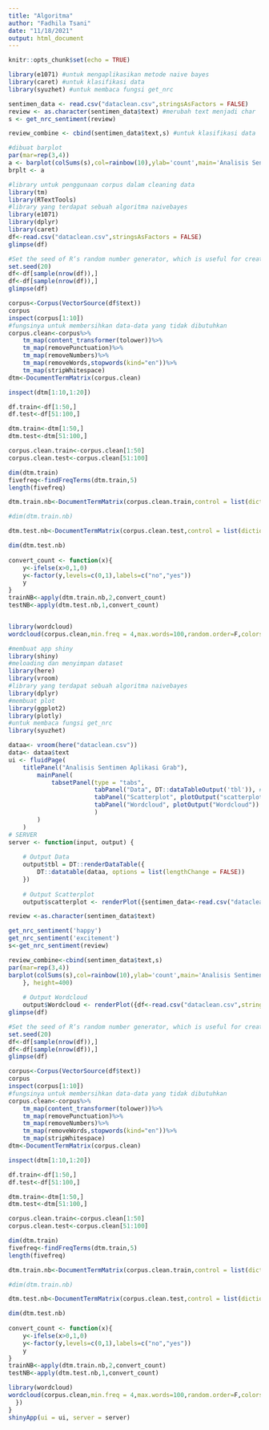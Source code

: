```yaml
---
title: "Algoritma"
author: "Fadhila Tsani"
date: "11/18/2021"
output: html_document
---
```


```r
knitr::opts_chunk$set(echo = TRUE)
```

```r
library(e1071) #untuk mengaplikasikan metode naive bayes
library(caret) #untuk klasifikasi data
library(syuzhet) #untuk membaca fungsi get_nrc

sentimen_data <- read.csv("dataclean.csv",stringsAsFactors = FALSE)
review <- as.character(sentimen_data$text) #merubah text menjadi char
s <- get_nrc_sentiment(review)

review_combine <- cbind(sentimen_data$text,s) #untuk klasifikasi data

#dibuat barplot
par(mar=rep(3,4))
a <- barplot(colSums(s),col=rainbow(10),ylab='count',main='Analisis Sentiment Aplikasi Grab')
brplt <- a
```

```r
#library untuk penggunaan corpus dalam cleaning data
library(tm)
library(RTextTools)
#library yang terdapat sebuah algoritma naivebayes
library(e1071)
library(dplyr)
library(caret)
df<-read.csv("dataclean.csv",stringsAsFactors = FALSE)
glimpse(df)

#Set the seed of R‘s random number generator, which is useful for creating simulations or random objects that can be reproduced.
set.seed(20)
df<-df[sample(nrow(df)),]
df<-df[sample(nrow(df)),]
glimpse(df)

corpus<-Corpus(VectorSource(df$text))
corpus
inspect(corpus[1:10])
#fungsinya untuk membersihkan data-data yang tidak dibutuhkan 
corpus.clean<-corpus%>%
    tm_map(content_transformer(tolower))%>%
    tm_map(removePunctuation)%>%
    tm_map(removeNumbers)%>%
    tm_map(removeWords,stopwords(kind="en"))%>%
    tm_map(stripWhitespace)
dtm<-DocumentTermMatrix(corpus.clean)

inspect(dtm[1:10,1:20])

df.train<-df[1:50,]
df.test<-df[51:100,]

dtm.train<-dtm[1:50,]
dtm.test<-dtm[51:100,]

corpus.clean.train<-corpus.clean[1:50]
corpus.clean.test<-corpus.clean[51:100]

dim(dtm.train)
fivefreq<-findFreqTerms(dtm.train,5)
length(fivefreq)

dtm.train.nb<-DocumentTermMatrix(corpus.clean.train,control = list(dictionary=fivefreq))

#dim(dtm.train.nb)

dtm.test.nb<-DocumentTermMatrix(corpus.clean.test,control = list(dictionary=fivefreq))

dim(dtm.test.nb)
 
convert_count <- function(x){
    y<-ifelse(x>0,1,0)
    y<-factor(y,levels=c(0,1),labels=c("no","yes"))
    y
}
trainNB<-apply(dtm.train.nb,2,convert_count)
testNB<-apply(dtm.test.nb,1,convert_count)


library(wordcloud)
wordcloud(corpus.clean,min.freq = 4,max.words=100,random.order=F,colors=brewer.pal(8,"Dark2"))

```

```r
#membuat app shiny
library(shiny) 
#meloading dan menyimpan dataset
library(here) 
library(vroom)
#library yang terdapat sebuah algoritma naivebayes
library(dplyr)
#membuat plot
library(ggplot2)
library(plotly)
#untuk membaca fungsi get_nrc
library(syuzhet)

dataa<- vroom(here("dataclean.csv"))
data<- dataa$text
ui <- fluidPage(
    titlePanel("Analisis Sentimen Aplikasi Grab"),
        mainPanel(
            tabsetPanel(type = "tabs",
                        tabPanel("Data", DT::dataTableOutput('tbl')), # Output Data Dalam Tabel
                        tabPanel("Scatterplot", plotOutput("scatterplot")), # Plot
                        tabPanel("Wordcloud", plotOutput("Wordcloud")) #wordcloud
                        )
        )
    )
# SERVER
server <- function(input, output) {
    
    # Output Data
    output$tbl = DT::renderDataTable({
        DT::datatable(dataa, options = list(lengthChange = FALSE))
    })
    
    # Output Scatterplot
    output$scatterplot <- renderPlot({sentimen_data<-read.csv("dataclean.csv",stringsAsFactors = FALSE)

review <-as.character(sentimen_data$text)

get_nrc_sentiment('happy')
get_nrc_sentiment('excitement')
s<-get_nrc_sentiment(review)

review_combine<-cbind(sentimen_data$text,s)
par(mar=rep(3,4))
barplot(colSums(s),col=rainbow(10),ylab='count',main='Analisis Sentimen Aplikasi Grab')
    }, height=400)
    
    # Output Wordcloud
    output$Wordcloud <- renderPlot({df<-read.csv("dataclean.csv",stringsAsFactors = FALSE)
glimpse(df)

#Set the seed of R‘s random number generator, which is useful for creating simulations or random objects that can be reproduced.
set.seed(20)
df<-df[sample(nrow(df)),]
df<-df[sample(nrow(df)),]
glimpse(df)

corpus<-Corpus(VectorSource(df$text))
corpus
inspect(corpus[1:10])
#fungsinya untuk membersihkan data-data yang tidak dibutuhkan 
corpus.clean<-corpus%>%
    tm_map(content_transformer(tolower))%>%
    tm_map(removePunctuation)%>%
    tm_map(removeNumbers)%>%
    tm_map(removeWords,stopwords(kind="en"))%>%
    tm_map(stripWhitespace)
dtm<-DocumentTermMatrix(corpus.clean)

inspect(dtm[1:10,1:20])

df.train<-df[1:50,]
df.test<-df[51:100,]

dtm.train<-dtm[1:50,]
dtm.test<-dtm[51:100,]

corpus.clean.train<-corpus.clean[1:50]
corpus.clean.test<-corpus.clean[51:100]

dim(dtm.train)
fivefreq<-findFreqTerms(dtm.train,5)
length(fivefreq)

dtm.train.nb<-DocumentTermMatrix(corpus.clean.train,control = list(dictionary=fivefreq))

#dim(dtm.train.nb)

dtm.test.nb<-DocumentTermMatrix(corpus.clean.test,control = list(dictionary=fivefreq))

dim(dtm.test.nb)
 
convert_count <- function(x){
    y<-ifelse(x>0,1,0)
    y<-factor(y,levels=c(0,1),labels=c("no","yes"))
    y
}
trainNB<-apply(dtm.train.nb,2,convert_count)
testNB<-apply(dtm.test.nb,1,convert_count)

library(wordcloud)
wordcloud(corpus.clean,min.freq = 4,max.words=100,random.order=F,colors=brewer.pal(8,"Dark2"))
  })
}
shinyApp(ui = ui, server = server)
```

